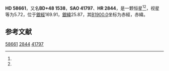 {{Starbox begin
| name = HD 58661
}}
{{Starbox observe
| epoch = [[J2000.0|J2000.0]]
| constell = {{星座名待查}}<ref name=SIMBAD>{{cite web
 | url=http://simbad.u-strasbg.fr/simbad/sim-id?Ident=HR+2844
 | title =Pulsating variable Star
 | publisher=Centre de Données astronomiques de Strasbourg
 | work=SIMBAD
 | accessdate=2012-07-13}}</ref><ref name=DATA>{{cite web
 | url=http://vizier.u-strasbg.fr/viz-bin/VizieR-5?-out.add=.&-source=5050&-corr=PK=HR&-out.max=9999&HR=2844
 | title=VizieR Detailed Page
 | accessdate=2012-07-13
 | archive-date=2019-02-16
 | archive-url=https://web.archive.org/web/20190216114616/http://vizier.u-strasbg.fr/viz-bin/VizieR-5?-out.add=.&-source=5050&-corr=PK=HR&-out.max=9999&HR=2844
 | dead-url=no
 }}</ref>
| 星官 = 
| ra = {{RA|7|28|51.6}}<ref name=SIMBAD /><ref name=DATA />
| dec = {{DEC|+48|11|2}}<ref name=SIMBAD /><ref name=DATA />
| appmag_v = 5.72<ref name=SIMBAD /><ref name=DATA />
}}
{{Starbox character
| class = B9pHgMn<ref name=SIMBAD /><ref name=DATA />
| b-v = -0.1<ref name=SIMBAD /><ref name=DATA />
| u-b = -0.41<ref name=SIMBAD /><ref name=DATA />
| r-i = <ref name=SIMBAD /><ref name=DATA />
| variable = 
}}
{{Starbox astrometry
| radial_v = -0.41
| prop_mo_ra = 21
| parallax = 
| p_error = 
}}
{{Starbox catalog
| names =BD+48 1538，[[SAO星表|SAO]] 41797，[[HD星表|HD]] 58661，[[HR星表|HR]] 2844}}
{{Starbox reference |Simbad=HR+2844}}
{{Starbox end}}

'''HD 58661'''，又名'''BD+48 1538'''，'''SAO 41797'''、'''HR 2844'''，是一颗恒星<ref name=SIMBAD /><ref name=DATA />，视星等为5.72，位于[[銀道座標系|銀經]]169.91，[[銀道座標系|銀緯]]25.87，其[[B1900.0|B1900.0]]坐标为赤經{{RA|7|21|24.5}}，赤緯{{DEC|+48|25.87|14}}。

== 参考文献 ==
{{reflist}}

{{star-stub}}

[[Category:HD和HDE天體|58661]]
[[Category:HR天體|2844]]
[[Category:SAO天體|41797]]